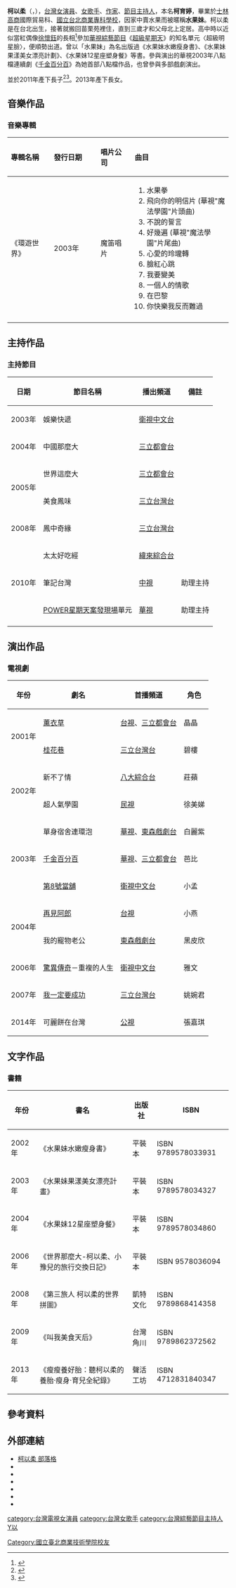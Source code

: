 
{{藝人
| 姓名     = 柯以柔
| 類型     = 女藝人
| 圖片     =<!-- Use only free-licenced images which meet WP:NFCC -->Replace this image female.svg
| 圖片尺寸 = 
| 圖片簡介 = 
| 本名     = 柯育婷 
| 羅馬拼音 = Ke Yu Tin
| 英文名   = Chris Ke
| 綽號     = 水果妹
| 國籍     = {{ROC}}
| 出生日期 = {{birth date and age|1979|10|3}}
| 出生地點 = {{TWN}}
| 職業     = [[演員|演員]]、[[歌手|歌手]]、[[主持人|主持人]]、[[作家|作家]]
| 語言     = [[國語|國語]]、[[台語|台語]]、[[英語|英語]]
| 教育程度 =[[臺北市立士林高級商業職業學校|士林高商]]國際貿易科畢業<BR>[[國立台北商業專科學校|國立台北商業專科學校]]畢業
| 兒女     = 1子2女
| 配偶    ={{marriage|[[郭宗坤|郭宗坤]]|2011|2019|reason=第一審判決離婚；郭宗坤上訴，第二審勝訴判決離婚}}
| 音樂類型 = [[華語流行音樂|華語流行音樂]]
| 演奏樂器 = [[歌唱|歌唱]]
| 出身地   = {{TW}}[[台北|台北]]
| 出道作   = 《[[薰衣草_(台灣偶像劇)|薰衣草]]》
| 出道日期 = 2001年12月6日
| 代表作   = {{unbulleted list|《[[薰衣草_(台灣偶像劇)|薰衣草]]》|《[[新不了情_(2002年電視劇)|新不了情]]》|《[[世界那麼大|世界那麼大]]》}}
| 活躍年代 = 2001年至今
| 唱片公司 = [[摩迪音樂|摩迪音樂]]
| 經紀公司 = [[泰迪星|泰迪星]]
| 網站     = 
| IMDb    = 7174459
}}
'''柯以柔'''（{{lang|en|'''Chris Ke'''}}，{{bd|1979年|10月3日}}），[[台灣|台灣]][[女演員|女演員]]、[[女歌手|女歌手]]、[[作家|作家]]、[[主持人|節目主持人]]，本名'''柯育婷'''，畢業於[[士林高商|士林高商]]國際貿易科、[[國立台北商業專科學校|國立台北商業專科學校]]，因家中賣水果而被暱稱'''水果妹'''。柯以柔是在台北出生，接著就搬回苗栗苑裡住，直到三歲才和父母北上定居。高中時以近似當紅偶像[[徐懷鈺|徐懷鈺]]的長相<ref>{{cite news
|author=宋志民
|url=http://tw.nextmedia.com/applenews/article/art_id/2101653/IssueID/20051004
|title=柯以柔藏巨乳摘星
|accessdate=2011-12-08
|publisher=[[蘋果日報_(台灣)|蘋果日報]]
|language=zh-tw
|date=2005-10-04
|archive-url=https://web.archive.org/web/20120112033059/http://tw.nextmedia.com/applenews/article/art_id/2101653/IssueID/20051004
|archive-date=2012-01-12
|dead-url=yes
}}</ref>參加[[華視|華視]][[綜藝節目|綜藝節目]]《[[超級星期天|超級星期天]]》的知名單元〈超級明星臉〉，便順勢出道。曾以「水果妹」為名出版過《水果妹水嫩瘦身書》、《水果妹果漾美女漂亮計劃》、《水果妹12星座塑身餐》等書。參與演出的華視2003年八點檔連續劇《[[千金百分百|千金百分百]]》為她首部八點檔作品，也曾參與多部戲劇演出。

並於2011年產下長子<ref>{{cite news|author=蘋果即時|url=http://tw.nextmedia.com/realtimenews/article/entertainment/20111207/99867|title=兒子不想出來　柯以柔折騰1晚終於生了|accessdate=2011-12-08|publisher=[[蘋果日報_(台灣)|蘋果日報]]|language=zh-tw|date=2011-12-07|archive-url=https://web.archive.org/web/20120110081805/http://tw.nextmedia.com/realtimenews/article/entertainment/20111207/99867|archive-date=2012-01-10|dead-url=yes}}</ref><ref>{{cite news|author=張玉嬰|url=http://mag.chinatimes.com/mag-cnt.aspx?artid=15834|title=柯以柔 小郭師傅的美味情緣|accessdate=2012-09-15|publisher=[[中時電子報|中時電子報]]·[[嬰兒與母親|嬰兒與母親]]雜誌|language=zh-tw|date=2012-09-14|archive-url=https://web.archive.org/web/20120915212518/http://mag.chinatimes.com/mag-cnt.aspx?artid=15834|archive-date=2012-09-15|dead-url=yes}}</ref>。2013年產下長女。

==音樂作品==
===音樂專輯===
{| class="wikitable"
!align="left" width="112px"| 專輯名稱
!align="left" width="120px"| 發行日期
!align="left" width="90px"| 唱片公司
!align="left" width="290px"| 曲目
|-
! 《環遊世界》
| 2003年
| 魔笛唱片
| 
#水果拳
#飛向你的明信片 (華視"魔法學園"片頭曲)
#不說的誓言
#好幾遍 (華視"魔法學園"片尾曲)
#心愛的玲瓏轉
#臉紅心跳
#我要變美
#一個人的情歌
#在巴黎
#你快樂我反而難過
|-
|}

==主持作品==
===主持節目===
{| class="wikitable"
|- bgcolor="#CCCCCC" align="center"
!日期
!節目名稱
!播出頻道
!備註
|-
|rowspan="1"|2003年
|娛樂快遞
|[[衛視中文台|衛視中文台]]
|
|-
|rowspan="1"|2004年
|中國那麼大
|[[三立都會台|三立都會台]]
|
|-
|rowspan="2"|2005年
|世界這麼大
|[[三立都會台|三立都會台]]
|
|-
|美食鳳味
|[[三立台灣台|三立台灣台]]
|
|-
|rowspan="1"|2008年
|鳳中奇緣
|[[三立台灣台|三立台灣台]]
|
|-
|rowspan="3"|2010年
|太太好吃經
|[[緯來綜合台|緯來綜合台]]
|
|-
|筆記台灣
|[[中視|中視]]
|助理主持
|-
|[[POWER星期天|POWER星期天]][[案發現場|案發現場]]單元
|[[華視|華視]]
|助理主持
|-
|}

==演出作品==
===電視劇===
{| class="wikitable"
|- bgcolor="#CCCCCC" align="center"
!年份
!劇名
!首播頻道
!角色
|-
|rowspan="2"|2001年
|[[薰衣草_(台灣偶像劇)|薰衣草]]
|[[台視|台視]]、[[三立都會台|三立都會台]]
|晶晶
|-
|[[桂花巷_(電視劇)|桂花巷]]
|[[三立台灣台|三立台灣台]]
|碧樓
|-
|rowspan="2"|2002年
|新不了情
|[[八大綜合台|八大綜合台]]
|莊蘋
|-
|超人氣學園
|[[民視|民視]]
|徐美娣
|-
|rowspan="3"|2003年
|單身宿舍連環泡
|[[華視|華視]]、[[東森戲劇台|東森戲劇台]]
|白麗紫
|-
|[[千金百分百|千金百分百]]
|[[華視|華視]]、[[三立都會台|三立都會台]]
|芭比
|-
|[[第8號當舖|第8號當舖]]
|[[衛視中文台|衛視中文台]]
|小孟
|-
|rowspan="2"|2004年
|[[再見阿郎_(電視劇)|再見阿郎]]
|[[台視|台視]]
|小燕
|-
|我的寵物老公
|[[東森戲劇台|東森戲劇台]]
|黑皮欣
|-
|rowspan="1"|2006年
|[[驚異傳奇|驚異傳奇]]－重複的人生
|[[衛視中文台|衛視中文台]]
|雅文
|-
|rowspan="1"|2007年
|[[我一定要成功|我一定要成功]]
|[[三立台灣台|三立台灣台]]
|姚婉君
|-
|rowspan="1"|2014年
|可麗餅在台灣
|[[公視|公視]]
|張嘉琪
|}

==文字作品==
===書籍===
{| class="wikitable"
|- bgcolor="#CCCCCC" align="center"
!年份!!書名!!出版社!!ISBN
|-
|2002年||《水果妹水嫩瘦身書》||平裝本||ISBN 9789578033931
|-
|2003年||《水果妹果漾美女漂亮計畫》||平裝本||ISBN 9789578034327
|-
|2004年||《水果妹12星座塑身餐》||平裝本||ISBN 9789578034860
|-
|2006年||《世界那麼大-柯以柔、小豫兒的旅行交換日記》||平裝本||ISBN 9578036094
|-
|2008年||《第三旅人 柯以柔的世界拼圖》||凱特文化||ISBN 9789868414358
|-
|2009年||《叫我美食天后》||台灣角川||ISBN 9789862372562
|-
|2013年||《瘦瘦養好胎：聽柯以柔的養胎‧瘦身‧育兒全紀錄》||聲活工坊||ISBN 4712831840347
|}

==參考資料==
{{reflist|1}}

==外部連結==
* [http://keyirou.pixnet.net/blog 柯以柔 部落格] {{Wayback|url=http://keyirou.pixnet.net/blog |date=20200919015641 }}
* {{Sinaweibo|keyirou|柯以柔}} 
* {{Facebook|keyirou|柯以柔}} 
*{{Instagram|keyirou1003}}
*{{youtube|channel=UCLMT_BjM2qlRK-SDEnf82Rw}}
* {{douban people}}
* {{mtime people|1260706}}

{{DEFAULTSORT:Ke柯}}

[[category:台灣電視女演員|category:台灣電視女演員]]
[[category:台灣女歌手|category:台灣女歌手]]
[[category:台灣綜藝節目主持人|category:台灣綜藝節目主持人]]
[[category:柯姓|Y以]]
[[Category:國立臺北商業技術學院校友|Category:國立臺北商業技術學院校友]]